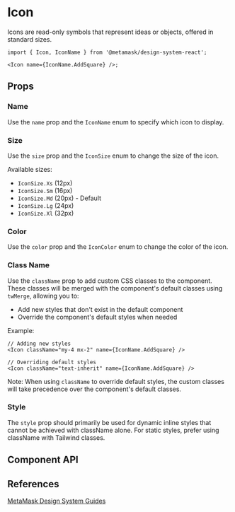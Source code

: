 
# Icon

Icons are read-only symbols that represent ideas or objects, offered in standard sizes.

```tsx
import { Icon, IconName } from '@metamask/design-system-react';

<Icon name={IconName.AddSquare} />;
```

<Canvas of={IconStories.Default} />

## Props

### Name

Use the `name` prop and the `IconName` enum to specify which icon to display.

<Canvas of={IconStories.Name} />

### Size

Use the `size` prop and the `IconSize` enum to change the size of the icon.

Available sizes:

- `IconSize.Xs` (12px)
- `IconSize.Sm` (16px)
- `IconSize.Md` (20px) - Default
- `IconSize.Lg` (24px)
- `IconSize.Xl` (32px)

<Canvas of={IconStories.Size} />

### Color

Use the `color` prop and the `IconColor` enum to change the color of the icon.

<Canvas of={IconStories.Color} />

### Class Name

Use the `className` prop to add custom CSS classes to the component. These classes will be merged with the component's default classes using `twMerge`, allowing you to:

- Add new styles that don't exist in the default component
- Override the component's default styles when needed

Example:

```tsx
// Adding new styles
<Icon className="my-4 mx-2" name={IconName.AddSquare} />

// Overriding default styles
<Icon className="text-inherit" name={IconName.AddSquare} />
```

Note: When using `className` to override default styles, the custom classes will take precedence over the component's default classes.

### Style

The `style` prop should primarily be used for dynamic inline styles that cannot be achieved with className alone. For static styles, prefer using className with Tailwind classes.

## Component API

<Controls of={IconStories.Default} />

## References

[MetaMask Design System Guides](https://www.notion.so/MetaMask-Design-System-Guides-Design-f86ecc914d6b4eb6873a122b83c12940)
